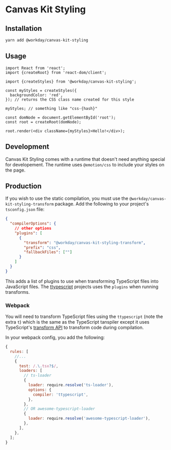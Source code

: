 <Meta title="Styling/Getting Started" />

# Canvas Kit Styling

## Installation

```sh
yarn add @workday/canvas-kit-styling
```

## Usage

```tsx
import React from 'react';
import {createRoot} from 'react-dom/client';

import {createStyles} from '@workday/canvas-kit-styling';

const myStyles = createStyles({
  backgroundColor: 'red',
}); // returns the CSS class name created for this style

myStyles; // something like "css-{hash}"

const domNode = document.getElementById('root');
const root = createRoot(domNode);

root.render(<div className={myStyles}>Hello!</div>);
```

## Development

Canvas Kit Styling comes with a runtime that doesn't need anything special for developement. The
runtime uses `@emotion/css` to include your styles on the page.

## Production

If you wish to use the static compilation, you must use the `@workday/canvas-kit-styling-transform`
package. Add the following to your project's `tsconfig.json` file:

```json
{
  "compilerOptions": {
    // other options
    "plugins": [
      {
        "transform": "@workday/canvas-kit-styling-transform",
        "prefix": "css",
        "fallbackFiles": [""]
      }
    ]
  }
}
```

This adds a list of plugins to use when transforming TypeScript files into JavaScript files. The
[ttypescript](https://www.npmjs.com/package/ttypescript) projects uses the `plugins` when running
transforms.

### Webpack

You will need to transform TypeScript files using the `ttypescript` (note the extra `t`) which is
the same as the TypeScript tanspiler except it uses TypeScript's
[transform API](https://levelup.gitconnected.com/writing-a-custom-typescript-ast-transformer-731e2b0b66e6)
to transform code during compilation.

In your webpack config, you add the following:

```js
{
  rules: [
    //...
    {
      test: /.\.tsx?$/,
      loaders: [
        // ts-loader
        {
          loader: require.resolve('ts-loader'),
          options: {
            compiler: 'ttypescript',
          },
        },
        // OR awesome-typescript-loader
        {
          loader: require.resolve('awesome-typescript-loader'),
        },
      ],
    },
  ];
}
```
